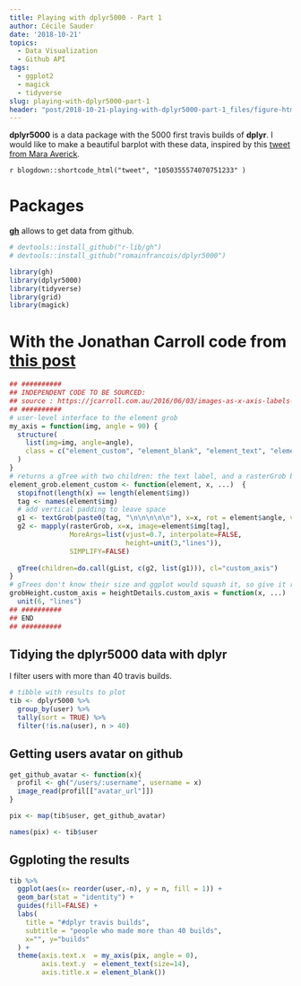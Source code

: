 ```yaml
---
title: Playing with dplyr5000 - Part 1
author: Cécile Sauder
date: '2018-10-21'
topics:
  - Data Visualization
  - Github API
tags:
  - ggplot2
  - magick
  - tidyverse
slug: playing-with-dplyr5000-part-1
header: "post/2018-10-21-playing-with-dplyr5000-part-1_files/figure-html/unnamed-chunk-1-1.png"
---
```


**dplyr5000** is a data package with the 5000 first travis builds of **dplyr**. 
I would like to make a beautiful barplot with these data, inspired by 
this [tweet from Mara Averick](https://twitter.com/dataandme/status/1050355574070751233).

`r blogdown::shortcode_html("tweet", "1050355574070751233" )`

# Packages

[**gh**](https://github.com/r-lib/gh) allows to get data from github.  

```r
# devtools::install_github("r-lib/gh")
# devtools::install_github("romainfrancois/dplyr5000")

library(gh)
library(dplyr5000)
library(tidyverse)
library(grid) 
library(magick)
```

# With the Jonathan Carroll code from [this post](https://jcarroll.com.au/2016/06/03/images-as-x-axis-labels-updated/)

```r
## ##########
## INDEPENDENT CODE TO BE SOURCED:
## source : https://jcarroll.com.au/2016/06/03/images-as-x-axis-labels-updated/
## ##########
# user-level interface to the element grob
my_axis = function(img, angle = 90) {
  structure(
    list(img=img, angle=angle),
    class = c("element_custom", "element_blank", "element_text", "element") # inheritance test workaround
  )
}
# returns a gTree with two children: the text label, and a rasterGrob below
element_grob.element_custom <- function(element, x, ...)  {
  stopifnot(length(x) == length(element$img))
  tag <- names(element$img)
  # add vertical padding to leave space
  g1 <- textGrob(paste0(tag, "\n\n\n\n\n"), x=x, rot = element$angle, vjust=0.6)
  g2 <- mapply(rasterGrob, x=x, image=element$img[tag], 
               MoreArgs=list(vjust=0.7, interpolate=FALSE,
                             height=unit(3,"lines")),
               SIMPLIFY=FALSE)
  
  gTree(children=do.call(gList, c(g2, list(g1))), cl="custom_axis")
}
# gTrees don't know their size and ggplot would squash it, so give it room
grobHeight.custom_axis = heightDetails.custom_axis = function(x, ...)
  unit(6, "lines")
## ##########
## END
## ##########
```


## Tidying the dplyr5000 data with dplyr

I filter users with more than 40 travis builds. 

```r
# tibble with results to plot
tib <- dplyr5000 %>% 
  group_by(user) %>% 
  tally(sort = TRUE) %>%
  filter(!is.na(user), n > 40)
```

## Getting users avatar on github

```r
get_github_avatar <- function(x){
  profil <- gh("/users/:username", username = x)
  image_read(profil[["avatar_url"]])
}

pix <- map(tib$user, get_github_avatar)

names(pix) <- tib$user
```

## Ggploting the results

```r
tib %>%
  ggplot(aes(x= reorder(user,-n), y = n, fill = 1)) +
  geom_bar(stat = "identity") +
  guides(fill=FALSE) + 
  labs(
    title = "#dplyr travis builds",
    subtitle = "people who made more than 40 builds",
    x="", y="builds"
  ) +
  theme(axis.text.x  = my_axis(pix, angle = 0), 
        axis.text.y  = element_text(size=14),
        axis.title.x = element_blank())
```

